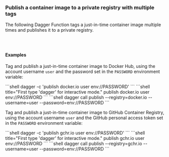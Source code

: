 ### Publish a container image to a private registry with multiple tags

The following Dagger Function tags a just-in-time container image multiple times and publishes it to a private registry.

<Tabs groupId="language" queryString="sdk">
<TabItem value="go" label="Go">

```go file=../../../cookbook/snippets/tag-publish-image/go/main.go
```

</TabItem>
<TabItem value="python" label="Python">

```python file=../../../cookbook/snippets/tag-publish-image/python/main.py
```

</TabItem>
<TabItem value="typescript" label="TypeScript">

```typescript file=../../../cookbook/snippets/tag-publish-image/typescript/index.ts
```

</TabItem>
</Tabs>

#### Examples

Tag and publish a just-in-time container image to Docker Hub, using the account username `user` and the password set in the `PASSWORD` environment variable:

<Tabs groupId="shell">
<TabItem value="System shell">
```shell
dagger -c 'publish docker.io user env://PASSWORD'
```
</TabItem>
<TabItem value="Dagger Shell">
```shell title="First type 'dagger' for interactive mode."
publish docker.io user env://PASSWORD
```
</TabItem>
<TabItem value="Dagger CLI">
```shell
dagger call publish --registry=docker.io --username=user --password=env://PASSWORD
```
</TabItem>
</Tabs>

Tag and publish a just-in-time container image to GitHub Container Registry, using the account username `user` and the GitHub personal access token set in the `PASSWORD` environment variable:

<Tabs groupId="shell">
<TabItem value="System shell">
```shell
dagger -c 'publish gchr.io user env://PASSWORD'
```
</TabItem>
<TabItem value="Dagger Shell">
```shell title="First type 'dagger' for interactive mode."
publish gchr.io user env://PASSWORD
```
</TabItem>
<TabItem value="Dagger CLI">
```shell
dagger call publish --registry=gchr.io --username=user --password=env://PASSWORD
```
</TabItem>
</Tabs>